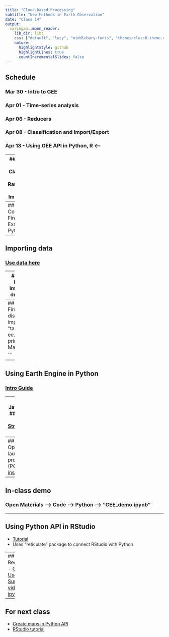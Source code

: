 ```yaml
---
title: "Cloud-based Processing"
subtitle: "New Methods in Earth Observation"
date: "Class 14"
output:
  xaringan::moon_reader:
    lib_dir: libs
    css: ["default", "lucy", "middlebury-fonts", "themes/class6-theme.css"]
    nature:
      highlightStyle: github
      highlightLines: true
      countIncrementalSlides: false
---
```

## Schedule
### Mar 30 - Intro to GEE
### Apr 01 - Time-series analysis 
### Apr 06 - Reducers 
### Apr 08 - Classification and Import/Export 
### Apr 13 - Using GEE API in Python, R <---


---
## Last class
- Classification using RandomForest
- Import/Export

---
## Today's Concepts
- Finish Import Examples
- Python API


---
## Importing data
### [Use data here](https://clarkuedu-my.sharepoint.com/:f:/g/personal/mcecil_clarku_edu/Eorwv-fna4FFl71LjFwF0c4BgT1loX2nLHmSrGY3bEgQoQ?e=x5WNV2)

---
## [Image upload](https://developers.google.com/earth-engine/guides/image_upload)
```js
// First ingest the drone image
// Then import the drone image as "image"

Map.setCenter(-71.8067, 42.1214, 15); // Where is this?
var whittierDroneImage = image;

// for the drone image, nir is band 1, red is band 2, green is band 3
var visParams = {bands: ['b1', 'b2', 'b3'], max: 0.6};
Map.addLayer(whittierDroneImage, visParams, 'false-color composite');

```


---
## [Shapefile upload](https://developers.google.com/earth-engine/guides/importing)
```js
// First ingest the Zambia districts shapefile
// Then import the shapefile as "table" 
var zamDists = ee.FeatureCollection(table)
print(zamDists)
Map.addLayer(zamDists)

```

---
## Using Earth Engine in Python
### [Intro Guide](https://developers.google.com/earth-engine/tutorials/community/intro-to-python-api-guiattard)



---
## Python API vs Javascript code editor
### [Code differences](https://developers.google.com/earth-engine/guides/python_install#syntax)
### [Strengths/weaknesses](https://docs.google.com/presentation/d/1MVVeyCdm-FrMVRPop6wB3iyd85TAlwB-F9ygTQZ8S1w/pub?slide=id.g22e6c65aa1_0_143)
### [Comparison](https://bikeshbade.com.np/tutorials/Detail/?title=Google%20earth%20engine%20Detail%20comparison%20between%20Python%20and%20JavaScript&code=9)





---
## In-class demo
### Open Terminal (Mac) or launch Command prompt from Anaconda (PC)
### [Steps to install API](https://www.earthdatascience.org/tutorials/intro-google-earth-engine-python-api/)
---

## In-class demo
### Open Materials --> Code --> Python --> "GEE_demo.ipynb"


---


## Using Python API in RStudio
- [Tutorial](https://philippgaertner.github.io/2020/10/use-gee-python-api-in-rstudio/)
- Uses "reticulate" package to connect RStudio with Python




---
## Resources
- [GEE User Summit videos](https://events.withgoogle.com/google-earth-engine-user-summit-2017/breakout-sessions/) 
- [ipyGEE](https://github.com/fitoprincipe/ipygee)


---
## For next class

- [Create maps in Python API](https://towardsdatascience.com/a-quick-introduction-to-google-earth-engine-c6a608c5febe)
- [RStudio tutorial](https://philippgaertner.github.io/2020/10/use-gee-python-api-in-rstudio/)





